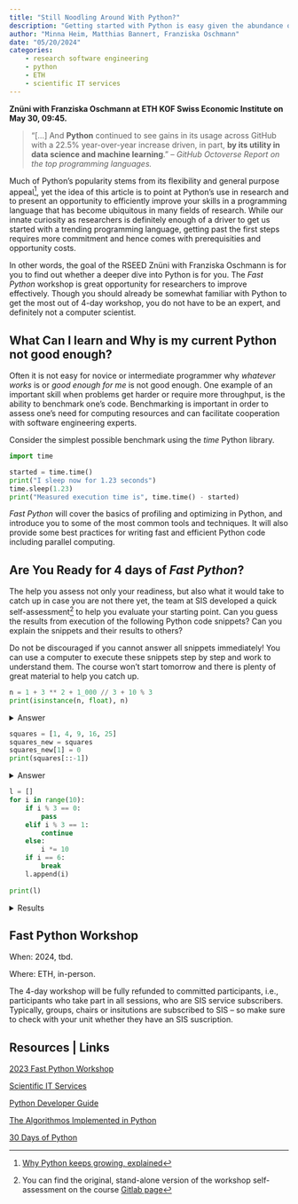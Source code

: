 ```yaml
---
title: "Still Noodling Around With Python?"
description: "Getting started with Python is easy given the abundance of free online material. To discuss how researchers can improve their Python beyond those first steps, RSEED invites you to a Znüni session with Franziska Oschmann from the Scientific IT Services (SIS). Our Znüni with Franziska gives you a sneak preview of the ETH SIS 'Fast Python'. The 4-day workshop teaches different techniques and tools to resolve performance issues – on a local machine and a High Performance (HPC) cluster alike."
author: "Minna Heim, Matthias Bannert, Franziska Oschmann"
date: "05/20/2024"
categories:
    - research software engineering
    - python
    - ETH
    - scientific IT services
---
```


**Znüni with Franziska Oschmann at ETH KOF Swiss Economic Institute on May 30, 09:45.** 


>"[...] And **Python** continued to see gains in its usage across GitHub with a 22.5% year-over-year increase driven, in part, **by its utility in data science and machine learning**." -- *GitHub Octoverse Report on the top programming languages.*

Much of Python's popularity stems from its flexibility and general purpose appeal^[[Why Python keeps growing, explained](https://github.blog/2023-03-02-why-python-keeps-growing-explained/)], yet the idea of this article is to point at Python's use in research and to present an opportunity to efficiently improve your skills in a programming language that has become ubiquitous in many fields of research.
While our innate curiosity as researchers is definitely enough of a driver to get us started with a trending programming language, getting past the first steps requires more commitment and hence comes with prerequisities and opportunity costs.

In other words, the goal of the RSEED Znüni with Franziska Oschmann is for you to find out whether a deeper dive into Python is for you.
The *Fast Python* workshop is great opportunity for researchers to improve effectively. 
Though you should already be somewhat familiar with Python to get the most out of 4-day workshop, you do not have to be an expert, and definitely not a computer scientist. 

## What Can I learn and Why is my current Python not good enough? 

Often it is not easy for novice or intermediate programmer why *whatever works* is or *good enough for me* is not good enough. 
One example of an important skill when problems get harder or require more throughput, is the ability to benchmark one's code.
Benchmarking is important in order to assess one's need for computing resources and can facilitate cooperation with software engineering experts.

Consider the simplest possible benchmark using the *time* Python library.

```python
import time

started = time.time()
print("I sleep now for 1.23 seconds")
time.sleep(1.23)
print("Measured execution time is", time.time() - started)


```

*Fast Python* will cover the basics of profiling and optimizing in Python, and introduce you to some of the most common tools and techniques. 
It will also provide some best practices for writing fast and efficient Python code including parallel computing. 


## Are You Ready for 4 days of *Fast Python*?

The help you assess not only your readiness, but also what it would take to catch up in case you are not there yet, the team at SIS developed a quick self-assessment^[You can find the original, stand-alone version of the workshop self-assessment on the course [Gitlab page](https://gitlab.ethz.ch/sis/courses/fast-python/preparation/-/blob/main/self_assessment.ipynb)] to help you evaluate your starting point. 
Can you guess the results from execution of the following Python code snippets?
Can you explain the snippets and their results to others?

:::{.callout-tip}
Do not be discouraged if you cannot answer all snippets immediately! You can use a computer to execute these snippets step by step and work to understand them. The course won't start tomorrow and there is plenty of great material to help you catch up. 
:::

```python
n = 1 + 3 ** 2 + 1_000 // 3 + 10 % 3
print(isinstance(n, float), n)
```

<details> 
<summary>Answer</summary>
```python
# | echo: false
n = 1 + 3 ** 2 + 1_000 // 3 + 10 % 3
print(isinstance(n, float), n)
```
</details> 


```python
squares = [1, 4, 9, 16, 25]
squares_new = squares
squares_new[1] = 0
print(squares[::-1])
```

<details>
<summary>Answer</summary>
```python
# | echo: false
squares = [1, 4, 9, 16, 25]
squares_new = squares
squares_new[1] = 0
print(squares[::-1])
```
</details>


```python
l = []
for i in range(10):
    if i % 3 == 0:
        pass
    elif i % 3 == 1:
        continue
    else:
        i *= 10
    if i == 6:
        break
    l.append(i)
    
print(l)
```
<details>
<summary>Results</summary>
```python
# | echo: false

l = []
for i in range(10):
    if i % 3 == 0:
        pass
    elif i % 3 == 1:
        continue
    else:
        i *= 10

    if i == 6:
        break
    l.append(i)
    
print(l)
```

</details>


## Fast Python Workshop 

When: 2024, tbd.


Where: ETH, in-person. 

The 4-day workshop will be fully refunded to committed participants, i.e., participants who take part in all sessions, who are SIS service subscribers.
Typically, groups, chairs or insitutions are subscribed to SIS – so make sure to check with your unit whether they have an SIS suscription. 

## Resources | Links

[2023 Fast Python Workshop](https://sis.id.ethz.ch/services/consultingtraining/fast_python_workshop.html)

[Scientific IT Services](https://sis.id.ethz.ch) 

[Python Developer Guide](https://devguide.python.org/)

[The Algorithmos Implemented in Python](https://github.com/TheAlgorithms/Python)

[30 Days of Python](https://github.com/Asabeneh/30-Days-Of-Python)
